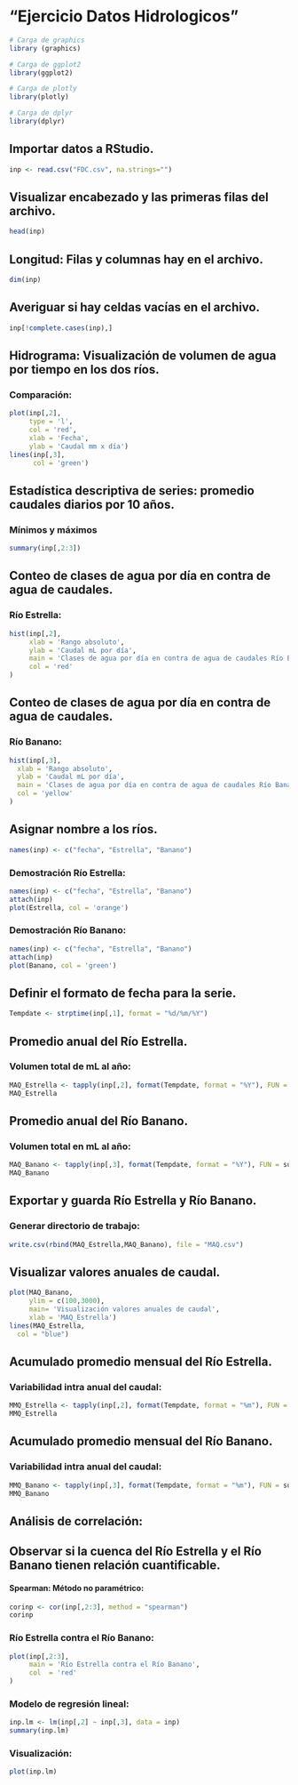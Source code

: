 # "Ejercicio Datos Hidrologicos"

```r
# Carga de graphics
library (graphics)

# Carga de ggplot2
library(ggplot2)

# Carga de plotly
library(plotly)

# Carga de dplyr
library(dplyr)
```

## Importar datos a RStudio.
```r
inp <- read.csv("FDC.csv", na.strings="")
```

## Visualizar encabezado y las primeras filas del archivo.
```r
head(inp)
```

## Longitud: Filas y columnas hay en el archivo.
```r
dim(inp)
```

## Averiguar si hay celdas vacías en el archivo.
```r
inp[!complete.cases(inp),]
```

## Hidrograma: Visualización de volumen de agua por tiempo en los dos ríos. 
### Comparación:
```r
plot(inp[,2], 
     type = 'l',
     col = 'red',
     xlab = 'Fecha',
     ylab = 'Caudal mm x día')
lines(inp[,3], 
      col = 'green')
```

## Estadística descriptiva de series: promedio caudales diarios por 10 años.
### Mínimos y máximos
```r
summary(inp[,2:3])
```

## Conteo de clases de agua por día en contra de agua de caudales.
### Río Estrella:
```r
hist(inp[,2],
     xlab = 'Rango absoluto',
     ylab = 'Caudal mL por día',
     main = 'Clases de agua por día en contra de agua de caudales Río Estrella',
     col = 'red'
)
```

## Conteo de clases de agua por día en contra de agua de caudales.
### Río Banano:
```r
hist(inp[,3],
  xlab = 'Rango absoluto',
  ylab = 'Caudal mL por día',
  main = 'Clases de agua por día en contra de agua de caudales Río Banano',
  col = 'yellow'
) 
```

## Asignar nombre a los ríos.
```r
names(inp) <- c("fecha", "Estrella", "Banano")
```

### Demostración Río Estrella:
```r
names(inp) <- c("fecha", "Estrella", "Banano")
attach(inp)
plot(Estrella, col = 'orange')
```

### Demostración Río Banano:
```r
names(inp) <- c("fecha", "Estrella", "Banano")
attach(inp)
plot(Banano, col = 'green')
```

## Definir el formato de fecha para la serie.
```r
Tempdate <- strptime(inp[,1], format = "%d/%m/%Y")
```

## Promedio anual del Río Estrella.
### Volumen total de mL al año:
```r
MAQ_Estrella <- tapply(inp[,2], format(Tempdate, format = "%Y"), FUN = sum)
MAQ_Estrella
```

## Promedio anual del Río Banano.
### Volumen total en mL al año:
```r
MAQ_Banano <- tapply(inp[,3], format(Tempdate, format = "%Y"), FUN = sum)
MAQ_Banano
```

## Exportar y guarda Río Estrella y Río Banano.
### Generar directorio de trabajo:
```r
write.csv(rbind(MAQ_Estrella,MAQ_Banano), file = "MAQ.csv")
```

## Visualizar valores anuales de caudal.
```r
plot(MAQ_Banano,
     ylim = c(100,3000),
     main= 'Visualización valores anuales de caudal',
     xlab = 'MAQ_Estrella')
lines(MAQ_Estrella, 
  col = "blue")
```

## Acumulado promedio mensual del Río Estrella.
### Variabilidad intra anual del caudal:
```r
MMQ_Estrella <- tapply(inp[,2], format(Tempdate, format = "%m"), FUN = sum)
MMQ_Estrella
```

## Acumulado promedio mensual del Río Banano. 
### Variabilidad intra anual del caudal:
```r
MMQ_Banano <- tapply(inp[,3], format(Tempdate, format = "%m"), FUN = sum)
MMQ_Banano
```

## Análisis de correlación: 
## Observar si la cuenca del Río Estrella y el Río Banano tienen relación cuantificable.
#### Spearman: Método no paramétrico:
```r
corinp <- cor(inp[,2:3], method = "spearman")
corinp
```

### Río Estrella contra el Río Banano:
```r
plot(inp[,2:3],
     main = 'Río Estrella contra el Río Banano',
     col  = 'red'
)
```  

### Modelo de regresión lineal:
```r
inp.lm <- lm(inp[,2] ~ inp[,3], data = inp)
summary(inp.lm)
```

### Visualización:
```r
plot(inp.lm)
```
